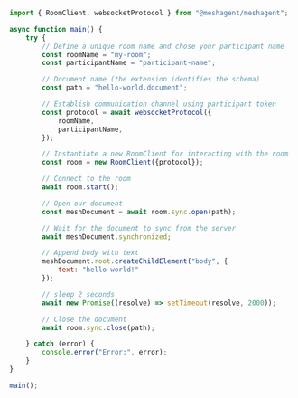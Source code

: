 ```javascript Javascript
import { RoomClient, websocketProtocol } from "@meshagent/meshagent";

async function main() {
    try {
        // Define a unique room name and chose your participant name
        const roomName = "my-room";
        const participantName = "participant-name";

        // Document name (the extension identifies the schema)
        const path = "hello-world.document";

        // Establish communication channel using participant token
        const protocol = await websocketProtocol({
            roomName,
            participantName,
        });

        // Instantiate a new RoomClient for interacting with the room
        const room = new RoomClient({protocol});

        // Connect to the room
        await room.start();

        // Open our document
        const meshDocument = await room.sync.open(path);

        // Wait for the document to sync from the server
        await meshDocument.synchronized;

        // Append body with text
        meshDocument.root.createChildElement("body", {
            text: "hello world!"
        });

        // sleep 2 seconds
        await new Promise((resolve) => setTimeout(resolve, 2000));

        // Close the document 
        await room.sync.close(path);

    } catch (error) {
        console.error("Error:", error);
    }
}

main();


```


